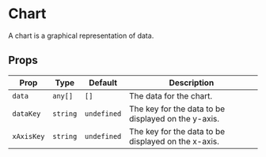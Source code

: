 

# Chart

A chart is a graphical representation of data.

<ComponentShowcase>
  <GlassChart
    data={[
      { name: "Jan", value: 4000 },
      { name: "Feb", value: 3000 },
      { name: "Mar", value: 2000 },
      { name: "Apr", value: 2780 },
      { name: "May", value: 1890 },
      { name: "Jun", value: 2390 },
      { name: "Jul", value: 3490 },
    ]}
    dataKey="value"
    xAxisKey="name"
  />
</ComponentShowcase>

## Props

| Prop | Type | Default | Description |
| --- | --- | --- | --- |
| `data` | `any[]` | `[]` | The data for the chart. |
| `dataKey` | `string` | `undefined` | The key for the data to be displayed on the y-axis. |
| `xAxisKey` | `string` | `undefined` | The key for the data to be displayed on the x-axis. |

